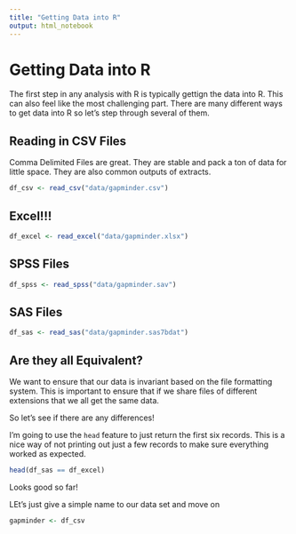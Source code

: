 ```yaml
---
title: "Getting Data into R"
output: html_notebook
---
```


# Getting Data into R

The first step in any analysis with R is typically gettign the data into R. This can also feel like the most challenging part. There are many different ways to get data into R so let's step through several of them.

## Reading in CSV Files
Comma Delimited Files are great. They are stable and pack a ton of data for little space. They are also common outputs of extracts.

```r
df_csv <- read_csv("data/gapminder.csv")

```

## Excel!!!

```r
df_excel <- read_excel("data/gapminder.xlsx")
```


## SPSS Files

```r
df_spss <- read_spss("data/gapminder.sav")
```


## SAS Files

```r
df_sas <- read_sas("data/gapminder.sas7bdat")
```


## Are they all Equivalent? 
We want to ensure that our data is invariant based on the file formatting system. This is important to ensure that if we share files of different extensions that we all get the same data.

So let's see if there are any differences!

I'm going to use the `head` feature to just return the first six records. This is a nice way of not printing out just a few records to make sure everything worked as expected.

```r
head(df_sas == df_excel)
```

Looks good so far!

LEt's just give a simple name to our data set and move on

```r
gapminder <- df_csv
```

